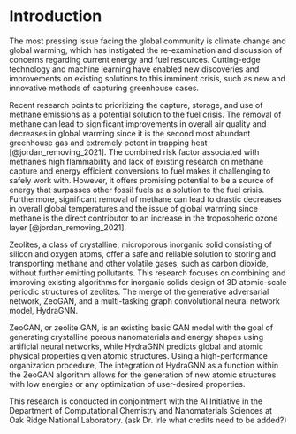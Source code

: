 # Introduction {#sec-intro}

The most pressing issue facing the global community is climate change and global warming, which has instigated the re-examination and discussion of concerns regarding current energy and fuel resources. Cutting-edge technology and machine learning have enabled new discoveries and improvements on existing solutions to this imminent crisis, such as new and innovative methods of capturing greenhouse cases.

Recent research points to prioritizing the capture, storage, and use of methane emissions as a potential solution to the fuel crisis. The removal of methane can lead to significant improvements in overall air quality and decreases in global warming since it is the second most abundant greenhouse gas and extremely potent in trapping heat [@jordan_removing_2021]. The combined risk factor associated with methane's high flammability and lack of existing research on methane capture and energy efficient conversions to fuel makes it challenging to safely work with. However, it offers promising potential to be a source of energy that surpasses other fossil fuels as a solution to the fuel crisis. Furthermore, significant removal of methane can lead to drastic decreases in overall global temperatures and the issue of global warming since methane is the direct contributor to an increase in the tropospheric ozone layer [@jordan_removing_2021].

Zeolites, a class of crystalline, microporous inorganic solid consisting of silicon and oxygen atoms, offer a safe and reliable solution to storing and transporting methane and other volatile gases, such as carbon dioxide, without further emitting pollutants. This research focuses on combining and improving existing algorithms for inorganic solids design of 3D atomic-scale periodic structures of zeolites. The merge of the generative adversarial network, ZeoGAN, and a multi-tasking graph convolutional neural network model, HydraGNN.

ZeoGAN, or zeolite GAN, is an existing basic GAN model with the goal of generating crystalline porous nanomaterials and energy shapes using artificial neural networks, while HydraGNN predicts global and atomic physical properties given atomic structures. Using a high-performance organization procedure, The integration of HydraGNN as a function within the ZeoGAN algorithm allows for the generation of new atomic structures with low energies or any optimization of user-desired properties.



This research is conducted in conjointment with the AI Initiative in the Department of Computational Chemistry and Nanomaterials Sciences at Oak Ridge National Laboratory. (ask Dr. Irle what credits need to be added?)
